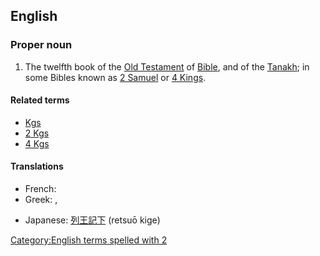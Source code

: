 ==English==
{{book of the Bible|Books of Kings}}

===Proper noun===
{{en-proper noun}}
# {{biblical}}  The twelfth book of the [[Old Testament]] of [[Bible]], and of the [[Tanakh]]; in some Bibles known as [[2 Samuel]] or [[4 Kings]].

====Related terms====
*[[Kgs]]
*[[2 Kgs]]
*[[4 Kgs]]

====Translations====
{{trans-top|book of the Bible}}
* French: {{t|fr|2 Rois}}
*Greek: {{t|el|Β' Βασιλειών||tr=B' Vasileión}}, {{t|el|Βασιλείς Β'||tr=Vasileís B'}}
{{trans-mid}}
*Japanese: [[列王記下]] (retsuō kige)
{{trans-bottom}}

[[Category:English terms spelled with 2]]